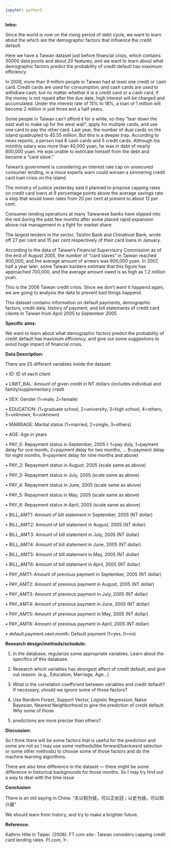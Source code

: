 ```yaml
---
jupyter: python3
---
```


**Intro:**

Since the world is now on the rising period of debt cycle, we want to learn about the which are the demographic factors that influence the credit default.

Here we have a Taiwan dataset just before financial crisis, which contains 30000 data points and about 20 features, and we want to learn about what demographic factors 
predict the probability of credit default has maximum efficiency.

In 2006, more than 9 million people in Taiwan had at least one credit or cash card. Credit cards are used for consumption, and cash cards are used to withdraw cash, 
but no matter whether it is a credit card or a cash card, if the money is not repaid after the due date, high interest will be charged and accumulated. Under the 
interest rate of 15% to 18%, a loan of 1 million will become 2 million in just three and a half years.

Some people in Taiwan can't afford it for a while, so they "tear down the east wall to make up for the west wall", apply for multiple cards, and use one card to pay 
the other card. Last year, the number of dual cards on the island quadrupled to 45.55 million. But this is a deeper trap. According to news reports, a person had 8 
cash cards and 5 credit cards. Although his monthly salary was more than 40,000 yuan, he was in debt of nearly 800,000 yuan. He was unable to extricate himself from 
the debt and became a "card slave."

Taiwan's government is considering an interest rate cap on unsecured consumer lending, in a move experts warn could worsen a simmering credit card loan crisis on the 
island.

The ministry of justice yesterday said it planned to propose capping rates on credit card loans at 8 percentage points above the average savings rate a step that would 
lower rates from 20 per cent at present to about 12 per cent.

Consumer lending operations at many Taiwanese banks have slipped into the red during the past few months after some placed rapid expansion above risk management in a 
fight for market share.

The largest lenders in the sector, Taishin Bank and Chinatrust Bank, wrote off 27 per cent and 15 per cent respectively of their card loans in January.

According to the data of Taiwan's Financial Supervisory Commission as of the end of August 2005, the number of "card slaves" in Taiwan reached 400,000, and the average 
amount of arrears was 600,000 yuan. In 2007, half a year later, some Taiwan bankers estimate that this figure has approached 700,000, and the average amount owed is as 
high as 1.2 million yuan.

This is the 2006 Taiwan credit crisis. Since we don't want it happend again, we are going to analysis the data to prevent bad things happend.

This dataset contains information on default payments, demographic factors, credit data, history of 
payment, and bill statements of credit card clients in Taiwan from April 2005 to September 2005

**Specific aims:**

We want to learn about what demographic factors predict the probability of credit default has maximum efficiency, and give out some suggestions to avoid huge impact of 
financial crisis.

**Data Description:**

There are 25 different variables inside the dataset:

• ID: ID of each client 

• LIMIT_BAL: Amount of given credit in NT dollars (includes individual and family/supplementary credit 

• SEX: Gender (1=male, 2=female) 

• EDUCATION: (1=graduate school, 2=university, 3=high school, 4=others, 5=unknown, 6=unknown) 

• MARRIAGE: Marital status (1=married, 2=single, 3=others) 

• AGE: Age in years

• PAY_0: Repayment status in September, 2005 (-1=pay duly, 1=payment delay for one month, 2=payment delay for two months, ... 8=payment delay for eight months, 
9=payment delay for nine months and above) 

• PAY_2: Repayment status in August, 2005 (scale same as above) 

• PAY_3: Repayment status in July, 2005 (scale same as above) 

• PAY_4: Repayment status in June, 2005 (scale same as above) 

• PAY_5: Repayment status in May, 2005 (scale same as above)

• PAY_6: Repayment status in April, 2005 (scale same as above) 

• BILL_AMT1: Amount of bill statement in September, 2005 (NT dollar) 

• BILL_AMT2: Amount of bill statement in August, 2005 (NT dollar) 

• BILL_AMT3: Amount of bill statement in July, 2005 (NT dollar) 

• BILL_AMT4: Amount of bill statement in June, 2005 (NT dollar) 

• BILL_AMT5: Amount of bill statement in May, 2005 (NT dollar) 

• BILL_AMT6: Amount of bill statement in April, 2005 (NT dollar) 

• PAY_AMT1: Amount of previous payment in September, 2005 (NT dollar) 

• PAY_AMT2: Amount of previous payment in August, 2005 (NT dollar) 

• PAY_AMT3: Amount of previous payment in July, 2005 (NT dollar) 

• PAY_AMT4: Amount of previous payment in June, 2005 (NT dollar) 

• PAY_AMT5: Amount of previous payment in May, 2005 (NT dollar) 

• PAY_AMT6: Amount of previous payment in April, 2005 (NT dollar) 

• default.payment.next.month: Default payment (1=yes, 0=no)

**Research design/methods/schedule:**

1.	In the database, regularize some appropriate variables. Learn about the specifics of this database.  

2.	Research which variables has strongest affect of credit default, and give out reason. (e.g., Education, Marriage, Age…)

3.	What is the correlation coefficient between variables and credit default? If necessary, should we ignore some of those factors?

4.	Use Random Forest, Support Vector, Logistic Regression, Naïve Bayesian, Nearest Neighborhood to give the prediction of credit default. Why some of those 
5.	predictions are more precise than others?

**Discussion:**

So I think there will be some factors that is useful for the prediction and some are not so I may use some methods(like forward/backward selection or some other 
methods) to choose some of those factors and do the machine learning algorithms.

There are also time difference in the dataset --- there might be some difference in historical backgrounds for those months. So I may try find out a way to deal with 
the time issue
    
    

**Conclusion:**

There is an old saying in China: “夫以铜为镜，可以正衣冠；以史为镜，可以知兴替”

We should learn from history, and try to make a brighter future.

**Reference:**


  Kathrin Hille in Taipei. (2006). FT.com site : Taiwan considers capping credit card lending rates. Ft.com, 1–.



